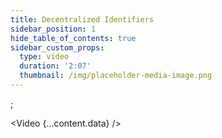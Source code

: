 ```yaml
---
title: Decentralized Identifiers
sidebar_position: 1
hide_table_of_contents: true
sidebar_custom_props:
  type: video
  duration: '2:07'
  thumbnail: /img/placeholder-media-image.png
---
```


<head>
  <title>{content.meta.title}</title>
  <meta property="og:title" content={content.meta.title} />
  <meta
    property="og:url"
    content={'https://developer.tbd.website/' + content.meta.path}
  />
  <link
    rel="apple-touch-icon"
    href="https://developer.tbd.website/img/tbd-fav-icon-main.png"
  />
</head>;

<Video {...content.data} />

<Divider type="dotted" className="" />
